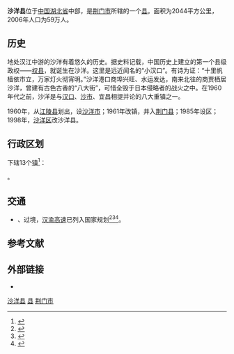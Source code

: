 {{Infobox China County
|Belong = [[湖北省|湖北省]][[荆门市|荆门市]]
}}
'''沙洋县'''位于[[中国|中国]][[湖北省|湖北省]]中部，是[[荆门市|荆门市]]所辖的一个[[县|县]]。面积为2044平方公里，2006年人口为59万人。

==历史==
地处汉江中游的沙洋有着悠久的历史。据史料记载，中国历史上建立的第一个县级政权——[[权县|权县]]，就诞生在沙洋。这里是远近闻名的“小汉口”。有诗为证：“十里帆樯依市立，万家灯火彻宵明。”沙洋港口商埠兴旺、水运发达，南来北往的商贾栖居沙洋，曾建有古色古香的“八大街”，可惜全毁于日本侵略者的战火之中。在1960年代之前，沙洋是与[[汉口_(武汉三镇)|汉口]]、[[沙市|沙市]]、宜昌相提并论的八大重镇之一。

1960年，从[[江陵县|江陵县]]划出，设[[沙洋市|沙洋市]]；1961年改镇，并入[[荆门县|荆门县]]；1985年设区；1998年，[[沙洋区|沙洋区]]改沙洋县。

== 行政区划 ==
{{PAGENAMEBASE}}下辖13个[[行政建制镇|镇]]<ref>{{PRC admin/ref sgc|42/08/22}}</ref>：

{{PRC admin/children|42/08/22}}。

== 交通 ==
* {{中国国道名|234}}、{{中国国道名|348}}过境，[[武汉－重庆高速公路|汉渝高速]]已列入国家规划<ref>{{Cite web|title=中共中央 国务院印发国家综合立体交通网规划纲要_中央有关文件_中国政府网|url=http://www.gov.cn/zhengce/2021-02/24/content_5588654.htm|access-date=2021-08-21|work=www.gov.cn|archive-date=2021-08-21|archive-url=https://web.archive.org/web/20210821051644/http://www.gov.cn/zhengce/2021-02/24/content_5588654.htm|dead-url=no}}</ref><ref>{{Cite book|title=国家综合立体交通网规划纲要|publisher=人民出版社|year=2021|isbn=9787010232959|location=北京}}</ref><ref>{{Cite book|title=《国家综合立体交通网规划纲要》学习读本|publisher=人民交通出版社股份有限公司|year=2021|isbn=9787114169731|location=北京}}</ref>。

== 参考文献 ==
{{Wikisource|民政部关于湖北省撤销荆门市沙洋区设立沙洋县的批复}}
{{reflist}}

== 外部链接 ==
* {{Official website|http://www.shayang.gov.cn/|name=沙洋县人民政府}}

{{沙洋县行政区划}}
{{荆门市行政区划}}
{{湖北行政区划}}

[[Category:沙洋县|]]
[[Category:荆门区县市|县]]
[[Category:湖北省县份|荆门市]]